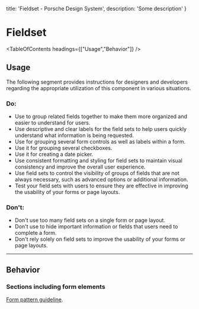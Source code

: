 
  title: 'Fieldset - Porsche Design System',
  description: 'Some description'
}

# Fieldset <ComponentStatus tagName="p-fieldset"></ComponentStatus>

<TableOfContents headings={["Usage","Behavior"]} />

## Usage

The following segment provides instructions for designers and developers regarding the appropriate utilization of this
component in various situations.

### Do:

- Use to group related fields together to make them more organized and easier to understand for users.
- Use descriptive and clear labels for the field sets to help users quickly understand what information is being
requested.
- Use for grouping several form controls as well as labels within a form.
- Use it for grouping several checkboxes.
- Use it for creating a date picker.
- Use consistent formatting and styling for field sets to maintain visual consistency and improve the overall user
experience.
- Use field sets to control the visibility of groups of fields that are not always necessary, such as advanced options
or additional information.
- Test your field sets with users to ensure they are effective in improving the usability of your forms or page layouts.

### Don't:

- Don't use too many field sets on a single form or page layout.
- Don't use to hide important information or fields that users need to complete a form.
- Don't rely solely on field sets to improve the usability of your forms or page layouts.

---

## Behavior

### Sections including form elements

[Form pattern guideline](/patterns/forms).
